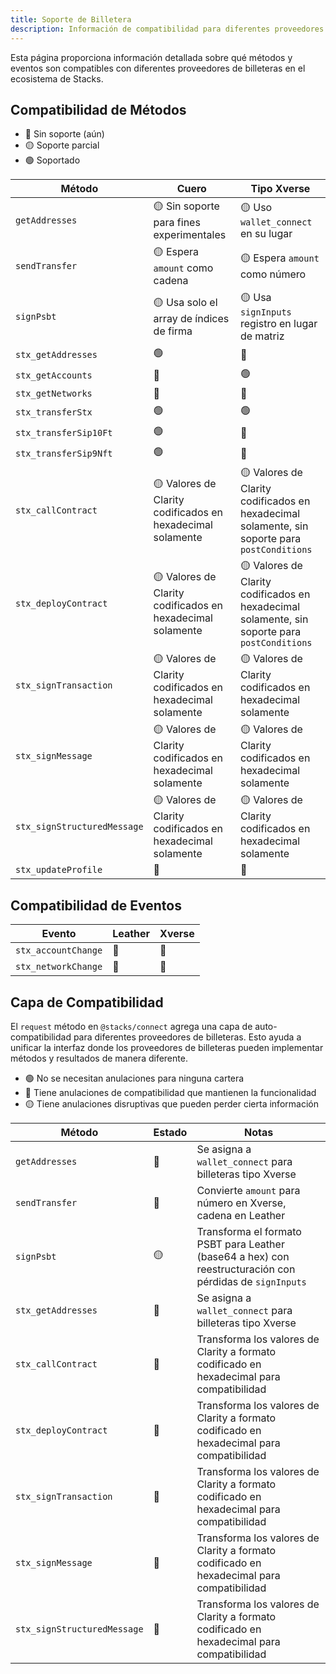 ```yaml
---
title: Soporte de Billetera
description: Información de compatibilidad para diferentes proveedores de billeteras
---
```

Esta página proporciona información detallada sobre qué métodos y eventos son compatibles con diferentes proveedores de billeteras en el ecosistema de Stacks.

## Compatibilidad de Métodos

* 🔴 Sin soporte (aún)
* 🟡 Soporte parcial
* 🟢 Soportado

| Método                      | Cuero                                        | Tipo Xverse                                                   |
|-----------------------------|----------------------------------------------|---------------------------------------------------------------|
| `getAddresses`              | 🟡 Sin soporte para fines experimentales      | 🟡 Uso `wallet_connect` en su lugar                               |
| `sendTransfer`              | 🟡 Espera `amount` como cadena                | 🟡 Espera `amount` como número                                 |
| `signPsbt`                  | 🟡 Usa solo el array de índices de firma | 🟡 Usa `signInputs` registro en lugar de matriz                  |
| `stx_getAddresses`          | 🟢                                          | 🔴                                                           |
| `stx_getAccounts`           | 🔴                                          | 🟢                                                           |
| `stx_getNetworks`           | 🔴                                          | 🔴                                                           |
| `stx_transferStx`           | 🟢                                          | 🟢                                                           |
| `stx_transferSip10Ft`       | 🟢                                          | 🔴                                                           |
| `stx_transferSip9Nft`       | 🟢                                          | 🔴                                                           |
| `stx_callContract`          | 🟡 Valores de Clarity codificados en hexadecimal solamente | 🟡 Valores de Clarity codificados en hexadecimal solamente, sin soporte para `postConditions` |
| `stx_deployContract`        | 🟡 Valores de Clarity codificados en hexadecimal solamente | 🟡 Valores de Clarity codificados en hexadecimal solamente, sin soporte para `postConditions` |
| `stx_signTransaction`       | 🟡 Valores de Clarity codificados en hexadecimal solamente | 🟡 Valores de Clarity codificados en hexadecimal solamente |
| `stx_signMessage`           | 🟡 Valores de Clarity codificados en hexadecimal solamente | 🟡 Valores de Clarity codificados en hexadecimal solamente |
| `stx_signStructuredMessage` | 🟡 Valores de Clarity codificados en hexadecimal solamente | 🟡 Valores de Clarity codificados en hexadecimal solamente |
| `stx_updateProfile`         | 🔴                                          | 🔴                                                           |

## Compatibilidad de Eventos

| Evento              | Leather | Xverse |
|---------------------|---------|--------|
| `stx_accountChange` | 🔴      | 🔴     |
| `stx_networkChange` | 🔴      | 🔴     |

## Capa de Compatibilidad

El `request` método en `@stacks/connect` agrega una capa de auto-compatibilidad para diferentes proveedores de billeteras. Esto ayuda a unificar la interfaz donde los proveedores de billeteras pueden implementar métodos y resultados de manera diferente.

* 🟢 No se necesitan anulaciones para ninguna cartera
* 🔵 Tiene anulaciones de compatibilidad que mantienen la funcionalidad
* 🟡 Tiene anulaciones disruptivas que pueden perder cierta información

| Método                      | Estado | Notas                                                                                                |
| --------------------------- | ------ | ---------------------------------------------------------------------------------------------------- |
| `getAddresses`              | 🔵     | Se asigna a `wallet_connect` para billeteras tipo Xverse                                                |
| `sendTransfer`              | 🔵     | Convierte `amount` para número en Xverse, cadena en Leather                                           |
| `signPsbt`                  | 🟡     | Transforma el formato PSBT para Leather (base64 a hex) con reestructuración con pérdidas de `signInputs`            |
| `stx_getAddresses`          | 🔵     | Se asigna a `wallet_connect` para billeteras tipo Xverse                                                |
| `stx_callContract`          | 🔵     | Transforma los valores de Clarity a formato codificado en hexadecimal para compatibilidad           |
| `stx_deployContract`        | 🔵     | Transforma los valores de Clarity a formato codificado en hexadecimal para compatibilidad           |
| `stx_signTransaction`       | 🔵     | Transforma los valores de Clarity a formato codificado en hexadecimal para compatibilidad           |
| `stx_signMessage`           | 🔵     | Transforma los valores de Clarity a formato codificado en hexadecimal para compatibilidad           |
| `stx_signStructuredMessage` | 🔵     | Transforma los valores de Clarity a formato codificado en hexadecimal para compatibilidad           |
